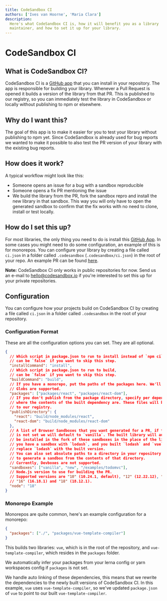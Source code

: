 ```yaml
---
title: CodeSandbox CI
authors: ['Ives van Hoorne', 'Maria Clara']
description:
  Here's what CodeSandbox CI is, how it will benefit you as a library
  maintainer, and how to set it up for your library.
---
```


# CodeSandbox CI

## What is CodeSandbox CI?

CodeSandbox CI is a [GitHub app](https://github.com/apps/codesandbox-ci) that you
can install in your repository. The app is responsible for building your
library. Whenever a Pull Request is opened it builds a version of the library
from that PR. This is published to our registry, so you can immediately test the
library in CodeSandbox or locally without publishing to npm or elsewhere.

## Why do I want this?

The goal of this app is to make it easier for you to test your library without
publishing to npm yet. Since CodeSandbox is already used for bug reports we
wanted to make it possible to also test the PR version of your library with the
existing bug reports.

## How does it work?

A typical workflow might look like this:

- Someone opens an issue for a bug with a sandbox reproducible
- Someone opens a fix PR mentioning the issue
- We build the library from the PR, fork the sandbox repro and install the new
  library in that sandbox. This way you will only have to open the generated
  sandbox to confirm that the fix works with no need to clone, install or test
  locally.

## How do I set this up?

For most libraries, the only thing you need to do is install this
[GitHub App](https://github.com/apps/codesandbox-ci). In some cases you might need
to do some configuration, an example of this is for monorepos. You can configure
your library by creating a file called `ci.json` in a folder called
`.codesandbox` (`.codesandbox/ci.json`) in the root of your repo. An example PR
can be found [here](https://github.com/facebook/react/pull/17175).

**Note:** CodeSandbox CI only works in public repositories for now. Send us an e-mail to hello@codesandbox.io if you're interested to set this up for your private repositories.

## Configuration

You can configure how your projects build on CodeSandbox CI by creating a file
called `ci.json` in a folder called `.codesandbox` in the root of your
repository.

### Configuration Format

These are all the configuration options you can set. They are all optional.

```json
{
  // Which script in package.json to run to install instead of `npm ci` or `yarn install`,
  // can be `false` if you want to skip this step.
  "installCommand": "install",
  // Which script in package.json to run to build,
  // can be `false` if you want to skip this step.
  "buildCommand": "build",
  // If you have a monorepo, put the paths of the packages here. We'll infer the package names.
  // Globs are supported.
  "packages": ["packages/react", "packages/react-dom"],
  // If you don't publish from the package directory, specify per dependency
  // where the contents of the built dependency are. These files will be uploaded
  // to our registry.
  "publishDirectory": {
    "react": "build/node_modules/react",
    "react-dom": "build/node_modules/react-dom"
  },
  // A list of Browser Sandboxes that you want generated for a PR, if this list
  // is not set we will default to `vanilla`. The built library will automatically
  // be installed in the fork of these sandboxes in the place of the library. So if
  // you have a sandbox with `lodash`, and you built `lodash` and `vue`, we will only
  // replace `lodash` with the built version.
  // You can also set absolute paths to a directory in your repository. We will make sure
  // to generate a sandbox from the contents of that directory.
  // Currently, Devboxes are not supported.
  "sandboxes": ["vanilla", "new", "/examples/todomvc"],
  // Node.js version to use for building the PR.
  // Supported versions are "10" (10.24.1, default), "12" (12.22.12), "14" (14.21.1),
  // "16" (16.18.1) and "18" (18.12.1).
  "node": "18"
}
```

### Monorepo Example

Monorepos are quite common, here's an example configuration for a monorepo:

```json
{
  "packages": ["./", "packages/vue-template-compiler"]
}
```

This builds two libraries: `vue`, which is in the root of the repository, and
`vue-template-compiler`, which resides in the `packages` folder.

We automatically infer your packages from your lerna config or yarn workspaces
config if `packages` is not set.

We handle auto linking of these dependencies, this means that we rewrite the
dependencies to the newly built versions of CodeSandbox CI. In this example,
`vue` uses `vue-template-compiler`, so we've updated `package.json` of `vue` to
point to our built `vue-template-compiler`.